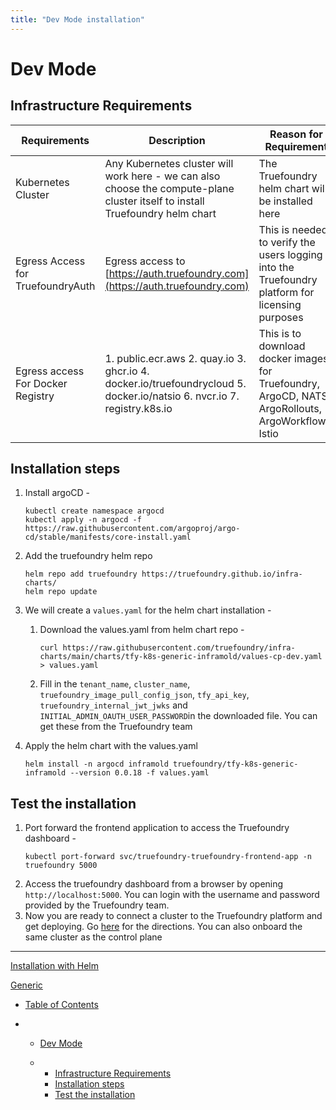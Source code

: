 ```yaml
---
title: "Dev Mode installation"
---
```


# Dev Mode

## Infrastructure Requirements

| Requirements                      | Description                                                                                                                   | Reason for Requirement                                                                              |
| --------------------------------- | ----------------------------------------------------------------------------------------------------------------------------- | --------------------------------------------------------------------------------------------------- |
| Kubernetes Cluster                | Any Kubernetes cluster will work here - we can also choose the compute-plane cluster itself to install Truefoundry helm chart | The Truefoundry helm chart will be installed here                                                   |
| Egress Access for TruefoundryAuth | Egress access to [https://auth.truefoundry.com](https://auth.truefoundry.com)                                                 | This is needed to verify the users logging into the Truefoundry platform for licensing purposes     |
| Egress access For Docker Registry | 1. public.ecr.aws 2. quay.io 3. ghcr.io 4. docker.io/truefoundrycloud 5. docker.io/natsio 6. nvcr.io 7. registry.k8s.io       | This is to download docker images for Truefoundry, ArgoCD, NATS, ArgoRollouts, ArgoWorkflows, Istio |

## Installation steps

1. Install argoCD -
   ```
   kubectl create namespace argocd
   kubectl apply -n argocd -f https://raw.githubusercontent.com/argoproj/argo-cd/stable/manifests/core-install.yaml
   ```

1. Add the truefoundry helm repo
   ```
   helm repo add truefoundry https://truefoundry.github.io/infra-charts/
   helm repo update
   ```

2. We will create a `values.yaml` for the helm chart installation -

   1. Download the values.yaml from helm chart repo -
      ```
      curl https://raw.githubusercontent.com/truefoundry/infra-charts/main/charts/tfy-k8s-generic-inframold/values-cp-dev.yaml > values.yaml
      ```
   2. Fill in the `tenant_name`, `cluster_name`, `truefoundry_image_pull_config_json`, `tfy_api_key`, `truefoundry_internal_jwt_jwks` and `INITIAL_ADMIN_OAUTH_USER_PASSWORD`in the downloaded file. You can get these from the Truefoundry team

3. Apply the helm chart with the values.yaml
   ```
   helm install -n argocd inframold truefoundry/tfy-k8s-generic-inframold --version 0.0.18 -f values.yaml
   ```

## Test the installation

1. Port forward the frontend application to access the Truefoundry dashboard -
   ```
   kubectl port-forward svc/truefoundry-truefoundry-frontend-app -n truefoundry 5000
   ```
2. Access the truefoundry dashboard from a browser by opening `http://localhost:5000`. You can login with the username and password provided by the Truefoundry team.
3. Now you are ready to connect a cluster to the Truefoundry platform and get deploying. Go [here](https://docs.truefoundry.com/docs/connect-existing-kubernetes-cluster) for the directions. You can also onboard the same cluster as the control plane

***

[Installation with Helm](/docs/installing-control-plane-using-helm-chart)

[Generic](/docs/generic-control-plane)

* [Table of Contents](#)

* * [Dev Mode](#dev-mode)

  * * [Infrastructure Requirements](#infrastructure-requirements)
    * [Installation steps](#installation-steps)
    * [Test the installation](#test-the-installation)
